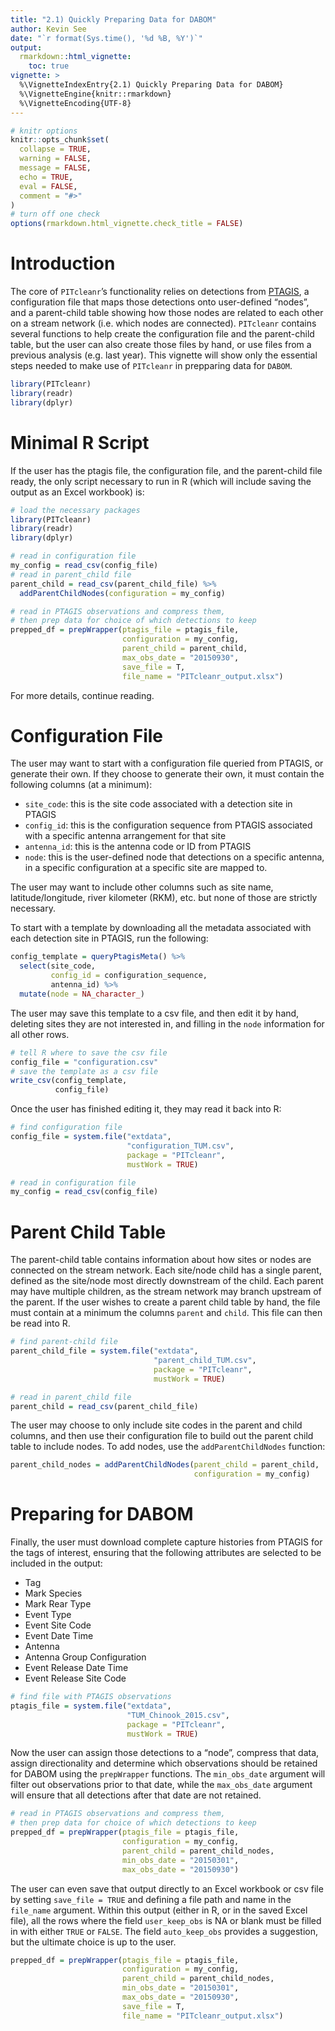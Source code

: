 ```yaml
---
title: "2.1) Quickly Preparing Data for DABOM"
author: Kevin See
date: "`r format(Sys.time(), '%d %B, %Y')`"
output: 
  rmarkdown::html_vignette:
    toc: true
vignette: >
  %\VignetteIndexEntry{2.1) Quickly Preparing Data for DABOM}
  %\VignetteEngine{knitr::rmarkdown}
  %\VignetteEncoding{UTF-8}
---
```



```r
# knitr options
knitr::opts_chunk$set(
  collapse = TRUE,
  warning = FALSE,
  message = FALSE,
  echo = TRUE,
  eval = FALSE,
  comment = "#>"
)
# turn off one check
options(rmarkdown.html_vignette.check_title = FALSE) 
```

# Introduction

The core of `PITcleanr`'s functionality relies on detections from [PTAGIS](https://ptagis.org/), a configuration file that maps those detections onto user-defined "nodes", and a parent-child table showing how those nodes are related to each other on a stream network (i.e. which nodes are connected). `PITcleanr` contains several functions to help create the configuration file and the parent-child table, but the user can also create those files by hand, or use files from a previous analysis (e.g. last year). This vignette will show only the essential steps needed to make use of `PITcleanr` in prepparing data for `DABOM`. 

```r
library(PITcleanr)
library(readr)
library(dplyr)
```

# Minimal R Script

If the user has the ptagis file, the configuration file, and the parent-child file ready, the only script necessary to run in R (which will include saving the output as an Excel workbook) is:

```r
# load the necessary packages
library(PITcleanr)
library(readr)
library(dplyr)

# read in configuration file
my_config = read_csv(config_file)
# read in parent_child file
parent_child = read_csv(parent_child_file) %>%
  addParentChildNodes(configuration = my_config)

# read in PTAGIS observations and compress them, 
# then prep data for choice of which detections to keep
prepped_df = prepWrapper(ptagis_file = ptagis_file,
                         configuration = my_config,
                         parent_child = parent_child,
                         max_obs_date = "20150930",
                         save_file = T,
                         file_name = "PITcleanr_output.xlsx")
```

For more details, continue reading.

# Configuration File

The user may want to start with a configuration file queried from PTAGIS, or generate their own. If they choose to generate their own, it must contain the following columns (at a minimum):

* `site_code`: this is the site code associated with a detection site in PTAGIS
* `config_id`: this is the configuration sequence from PTAGIS associated with a specific antenna arrangement for that site
* `antenna_id`: this is the antenna code or ID from PTAGIS
* `node`: this is the user-defined node that detections on a specific antenna, in a specific configuration at a specific site are mapped to. 

The user may want to include other columns such as site name, latitude/longitude, river kilometer (RKM), etc. but none of those are strictly necessary.

To start with a template by downloading all the metadata associated with each detection site in PTAGIS, run the following:

```r
config_template = queryPtagisMeta() %>%
  select(site_code, 
         config_id = configuration_sequence,
         antenna_id) %>%
  mutate(node = NA_character_)
```

The user may save this template to a csv file, and then edit it by hand, deleting sites they are not interested in, and filling in the `node` information for all other rows.

```r
# tell R where to save the csv file
config_file = "configuration.csv"
# save the template as a csv file
write_csv(config_template,
          config_file)
```

Once the user has finished editing it, they may read it back into R:

```r
# find configuration file
config_file = system.file("extdata", 
                          "configuration_TUM.csv", 
                          package = "PITcleanr",
                          mustWork = TRUE)
```

```r
# read in configuration file
my_config = read_csv(config_file)
```

# Parent Child Table

The parent-child table contains information about how sites or nodes are connected on the stream network. Each site/node child has a single parent, defined as the site/node most directly downstream of the child. Each parent may have multiple children, as the stream network may branch upstream of the parent. If the user wishes to create a parent child table by hand, the file must contain at a minimum the columns `parent` and `child`. This file can then be read into R.

```r
# find parent-child file
parent_child_file = system.file("extdata", 
                                "parent_child_TUM.csv", 
                                package = "PITcleanr",
                                mustWork = TRUE)
```


```r
# read in parent_child file
parent_child = read_csv(parent_child_file)
```

The user may choose to only include site codes in the parent and child columns, and then use their configuration file to build out the parent child table to include nodes. To add nodes, use the `addParentChildNodes` function:

```r
parent_child_nodes = addParentChildNodes(parent_child = parent_child,
                                         configuration = my_config)
```

# Preparing for DABOM

Finally, the user must download complete capture histories from PTAGIS for the tags of interest, ensuring that the following attributes are selected to be included in the output:

* Tag
* Mark Species
* Mark Rear Type
* Event Type
* Event Site Code
* Event Date Time
* Antenna
* Antenna Group Configuration
* Event Release Date Time
* Event Release Site Code

```r
# find file with PTAGIS observations
ptagis_file = system.file("extdata", 
                          "TUM_Chinook_2015.csv", 
                          package = "PITcleanr",
                          mustWork = TRUE)
```

Now the user can assign those detections to a "node", compress that data, assign directionality and determine which observations should be retained for DABOM using the `prepWrapper` functions. The `min_obs_date` argument will filter out observations prior to that date, while the `max_obs_date` argument will ensure that all detections after that date are not retained. 

```r
# read in PTAGIS observations and compress them,
# then prep data for choice of which detections to keep
prepped_df = prepWrapper(ptagis_file = ptagis_file,
                         configuration = my_config,
                         parent_child = parent_child_nodes,
                         min_obs_date = "20150301",
                         max_obs_date = "20150930")
```

The user can even save that output directly to an Excel workbook or csv file by setting `save_file = TRUE` and defining a file path and name in the `file_name` argument. Within this output (either in R, or in the saved Excel file), all the rows where the field `user_keep_obs` is NA or blank must be filled in with either `TRUE` or `FALSE`. The field `auto_keep_obs` provides a suggestion, but the ultimate choice is up to the user. 

```r
prepped_df = prepWrapper(ptagis_file = ptagis_file,
                         configuration = my_config,
                         parent_child = parent_child_nodes,
                         min_obs_date = "20150301",
                         max_obs_date = "20150930",
                         save_file = T,
                         file_name = "PITcleanr_output.xlsx")
```

